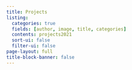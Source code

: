 ```yaml
---
title: Projects
listing:
  categories: true
  fields: [author, image, title, categories]
  contents: projects2021
  sort-ui: false
  filter-ui: false
page-layout: full
title-block-banner: false
---
```


